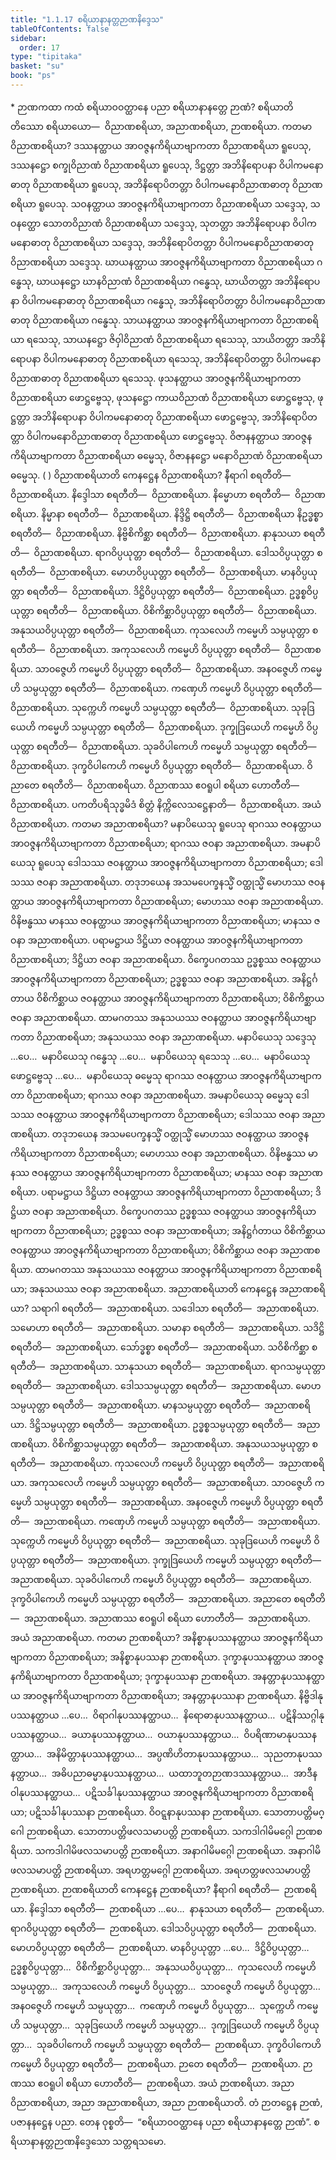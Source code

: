 ```yaml
---
title: "1.1.17 စရိယာနာနတ္တဉာဏနိဒ္ဒေသ"
tableOfContents: false
sidebar:
  order: 17
type: "tipitaka"
basket: "su"
book: "ps"
---
```



<DynamicBreadcrumb />

<Paragraph type="center" book="ps">
* ဉာဏကထာ
</Paragraph>


<Division number="68" book="ps" e="ch" v="26" p="4">

<Paragraph number="491" book="ps">
ကထံ စရိယာဝဝတ္ထာနေ ပညာ စရိယာနာနတ္တေ ဉာဏံ? <Emphasis>စရိယာ</Emphasis>တိ တိဿော စရိယာယော—  ဝိညာဏစရိယာ, အညာဏစရိယာ, ဉာဏစရိယာ.
</Paragraph>

<Paragraph number="492" book="ps">
ကတမာ ဝိညာဏစရိယာ? ဒဿနတ္ထာယ အာဝဇ္ဇနကိရိယာဗျာကတာ ဝိညာဏစရိယာ ရူပေသု, ဒဿနဋ္ဌော စက္ခုဝိညာဏံ ဝိညာဏစရိယာ ရူပေသု, ဒိဋ္ဌတ္တာ အဘိနိရောပနာ ဝိပါကမနောဓာတု ဝိညာဏစရိယာ ရူပေသု, အဘိနိရောပိတတ္တာ ဝိပါကမနောဝိညာဏဓာတု ဝိညာဏစရိယာ ရူပေသု.
</Paragraph>

<Paragraph number="493" book="ps">
သဝနတ္ထာယ အာဝဇ္ဇနကိရိယာဗျာကတာ ဝိညာဏစရိယာ သဒ္ဒေသု, သဝနတ္ထော သောတဝိညာဏံ ဝိညာဏစရိယာ သဒ္ဒေသု, သုတတ္တာ အဘိနိရောပနာ ဝိပါကမနောဓာတု ဝိညာဏစရိယာ သဒ္ဒေသု, အဘိနိရောပိတတ္တာ ဝိပါကမနောဝိညာဏဓာတု ဝိညာဏစရိယာ သဒ္ဒေသု.
</Paragraph>

<Paragraph number="494" book="ps">
ဃာယနတ္ထာယ အာဝဇ္ဇနကိရိယာဗျာကတာ ဝိညာဏစရိယာ ဂန္ဓေသု, ဃာယနဋ္ဌော ဃာနဝိညာဏံ ဝိညာဏစရိယာ ဂန္ဓေသု, ဃာယိတတ္တာ အဘိနိရောပနာ ဝိပါကမနောဓာတု ဝိညာဏစရိယာ ဂန္ဓေသု, အဘိနိရောပိတတ္တာ ဝိပါကမနောဝိညာဏဓာတု ဝိညာဏစရိယာ ဂန္ဓေသု.
</Paragraph>

<Paragraph number="495" book="ps">
သာယနတ္ထာယ အာဝဇ္ဇနကိရိယာဗျာကတာ ဝိညာဏစရိယာ ရသေသု, သာယနဋ္ဌော ဇိဝှါဝိညာဏံ ဝိညာဏစရိယာ ရသေသု, သာယိတတ္တာ အဘိနိရောပနာ ဝိပါကမနောဓာတု ဝိညာဏစရိယာ ရသေသု, အဘိနိရောပိတတ္တာ ဝိပါကမနောဝိညာဏဓာတု ဝိညာဏစရိယာ ရသေသု.
</Paragraph>

<Paragraph number="496" book="ps">
ဖုသနတ္ထာယ အာဝဇ္ဇနကိရိယာဗျာကတာ ဝိညာဏစရိယာ ဖောဋ္ဌဗ္ဗေသု, ဖုသနဋ္ဌော ကာယဝိညာဏံ ဝိညာဏစရိယာ ဖောဋ္ဌဗ္ဗေသု, ဖုဋ္ဌတ္တာ အဘိနိရောပနာ ဝိပါကမနောဓာတု ဝိညာဏစရိယာ ဖောဋ္ဌဗ္ဗေသု, အဘိနိရောပိတတ္တာ ဝိပါကမနောဝိညာဏဓာတု ဝိညာဏစရိယာ ဖောဋ္ဌဗ္ဗေသု.
</Paragraph>

<Paragraph number="497" book="ps">
ဝိဇာနနတ္ထာယ အာဝဇ္ဇနကိရိယာဗျာကတာ ဝိညာဏစရိယာ ဓမ္မေသု, ဝိဇာနနဋ္ဌော မနောဝိညာဏံ ဝိညာဏစရိယာ ဓမ္မေသု. ( )
</Paragraph>

</Division>
<Division number="69" book="ps" e="ch" v="26" p="4">

<Paragraph number="498" book="ps">
<Emphasis>ဝိညာဏစရိယာ</Emphasis>တိ ကေနဋ္ဌေန ဝိညာဏစရိယာ? နီရာဂါ စရတီတိ—  ဝိညာဏစရိယာ. နိဒ္ဒေါသာ စရတီတိ—  ဝိညာဏစရိယာ. နိမ္မောဟာ စရတီတိ—  ဝိညာဏစရိယာ. နိမ္မာနာ စရတီတိ—  ဝိညာဏစရိယာ. နိဒ္ဒိဋ္ဌိ စရတီတိ—  ဝိညာဏစရိယာ နိဥဒ္ဓစ္စာ စရတီတိ—  ဝိညာဏစရိယာ. နိဗ္ဗိစိကိစ္ဆာ စရတီတိ—  ဝိညာဏစရိယာ. နာနုသယာ စရတီတိ—  ဝိညာဏစရိယာ. ရာဂဝိပ္ပယုတ္တာ စရတီတိ—  ဝိညာဏစရိယာ. ဒေါသဝိပ္ပယုတ္တာ စရတီတိ—  ဝိညာဏစရိယာ. မောဟဝိပ္ပယုတ္တာ စရတီတိ—  ဝိညာဏစရိယာ. မာနဝိပ္ပယုတ္တာ စရတီတိ—  ဝိညာဏစရိယာ. ဒိဋ္ဌိဝိပ္ပယုတ္တာ စရတီတိ—  ဝိညာဏစရိယာ. ဥဒ္ဓစ္စဝိပ္ပယုတ္တာ စရတီတိ—  ဝိညာဏစရိယာ. ဝိစိကိစ္ဆာဝိပ္ပယုတ္တာ စရတီတိ—  ဝိညာဏစရိယာ. အနုသယဝိပ္ပယုတ္တာ စရတီတိ—  ဝိညာဏစရိယာ. ကုသလေဟိ ကမ္မေဟိ သမ္ပယုတ္တာ စရတီတိ—  ဝိညာဏစရိယာ. အကုသလေဟိ ကမ္မေဟိ ဝိပ္ပယုတ္တာ စရတီတိ—  ဝိညာဏစရိယာ. သာဝဇ္ဇေဟိ ကမ္မေဟိ ဝိပ္ပယုတ္တာ စရတီတိ—  ဝိညာဏစရိယာ. အနဝဇ္ဇေဟိ ကမ္မေဟိ သမ္ပယုတ္တာ စရတီတိ—  ဝိညာဏစရိယာ. ကဏှေဟိ ကမ္မေဟိ ဝိပ္ပယုတ္တာ စရတီတိ—  ဝိညာဏစရိယာ. သုက္ကေဟိ ကမ္မေဟိ သမ္ပယုတ္တာ စရတီတိ—  ဝိညာဏစရိယာ. သုခုဒြယေဟိ ကမ္မေဟိ သမ္ပယုတ္တာ စရတီတိ—  ဝိညာဏစရိယာ. ဒုက္ခုဒြယေဟိ ကမ္မေဟိ ဝိပ္ပယုတ္တာ စရတီတိ—  ဝိညာဏစရိယာ. သုခဝိပါကေဟိ ကမ္မေဟိ သမ္ပယုတ္တာ စရတီတိ—  ဝိညာဏစရိယာ. ဒုက္ခဝိပါကေဟိ ကမ္မေဟိ ဝိပ္ပယုတ္တာ စရတီတိ—  ဝိညာဏစရိယာ. ဝိညာတေ စရတီတိ—  ဝိညာဏစရိယာ. ဝိညာဏဿ ဧဝရူပါ စရိယာ ဟောတီတိ—  ဝိညာဏစရိယာ. ပကတိပရိသုဒ္ဓမိဒံ စိတ္တံ နိက္ကိလေသဋ္ဌေနာတိ—  ဝိညာဏစရိယာ. အယံ ဝိညာဏစရိယာ.
</Paragraph>

<Paragraph number="499" book="ps">
ကတမာ အညာဏစရိယာ? မနာပိယေသု ရူပေသု ရာဂဿ ဇဝနတ္ထာယ အာဝဇ္ဇနကိရိယာဗျာကတာ ဝိညာဏစရိယာ; ရာဂဿ ဇဝနာ အညာဏစရိယာ. အမနာပိယေသု ရူပေသု ဒေါသဿ ဇဝနတ္ထာယ အာဝဇ္ဇနကိရိယာဗျာကတာ ဝိညာဏစရိယာ; ဒေါသဿ ဇဝနာ အညာဏစရိယာ. တဒုဘယေန အသမပေက္ခနသ္မိံ ဝတ္ထုသ္မိံ မောဟဿ ဇဝနတ္ထာယ အာဝဇ္ဇနကိရိယာဗျာကတာ ဝိညာဏစရိယာ; မောဟဿ ဇဝနာ အညာဏစရိယာ. ဝိနိဗန္ဓဿ မာနဿ ဇဝနတ္ထာယ အာဝဇ္ဇနကိရိယာဗျာကတာ ဝိညာဏစရိယာ; မာနဿ ဇဝနာ အညာဏစရိယာ. ပရာမဋ္ဌာယ ဒိဋ္ဌိယာ ဇဝနတ္ထာယ အာဝဇ္ဇနကိရိယာဗျာကတာ ဝိညာဏစရိယာ; ဒိဋ္ဌိယာ ဇဝနာ အညာဏစရိယာ. ဝိက္ခေပဂတဿ ဥဒ္ဓစ္စဿ ဇဝနတ္ထာယ အာဝဇ္ဇနကိရိယာဗျာကတာ ဝိညာဏစရိယာ; ဥဒ္ဓစ္စဿ ဇဝနာ အညာဏစရိယာ. အနိဋ္ဌင်္ဂတာယ ဝိစိကိစ္ဆာယ ဇဝနတ္ထာယ အာဝဇ္ဇနကိရိယာဗျာကတာ ဝိညာဏစရိယာ; ဝိစိကိစ္ဆာယ ဇဝနာ အညာဏစရိယာ. ထာမဂတဿ အနုသယဿ ဇဝနတ္ထာယ အာဝဇ္ဇနကိရိယာဗျာကတာ ဝိညာဏစရိယာ; အနုသယဿ ဇဝနာ အညာဏစရိယာ.
</Paragraph>

<Paragraph number="500" book="ps">
မနာပိယေသု သဒ္ဒေသု …ပေ…  မနာပိယေသု ဂန္ဓေသု …ပေ…  မနာပိယေသု ရသေသု …ပေ…  မနာပိယေသု ဖောဋ္ဌဗ္ဗေသု …ပေ…  မနာပိယေသု ဓမ္မေသု ရာဂဿ ဇဝနတ္ထာယ အာဝဇ္ဇနကိရိယာဗျာကတာ ဝိညာဏစရိယာ; ရာဂဿ ဇဝနာ အညာဏစရိယာ. အမနာပိယေသု ဓမ္မေသု ဒေါသဿ ဇဝနတ္ထာယ အာဝဇ္ဇနကိရိယာဗျာကတာ ဝိညာဏစရိယာ; ဒေါသဿ ဇဝနာ အညာဏစရိယာ. တဒုဘယေန အသမပေက္ခနသ္မိံ ဝတ္ထုသ္မိံ မောဟဿ ဇဝနတ္ထာယ အာဝဇ္ဇနကိရိယာဗျာကတာ ဝိညာဏစရိယာ; မောဟဿ ဇဝနာ အညာဏစရိယာ. ဝိနိဗန္ဓဿ မာနဿ ဇဝနတ္ထာယ အာဝဇ္ဇနကိရိယာဗျာကတာ ဝိညာဏစရိယာ; မာနဿ ဇဝနာ အညာဏစရိယာ. ပရာမဋ္ဌာယ ဒိဋ္ဌိယာ ဇဝနတ္ထာယ အာဝဇ္ဇနကိရိယာဗျာကတာ ဝိညာဏစရိယာ; ဒိဋ္ဌိယာ ဇဝနာ အညာဏစရိယာ. ဝိက္ခေပဂတဿ ဥဒ္ဓစ္စဿ ဇဝနတ္ထာယ အာဝဇ္ဇနကိရိယာဗျာကတာ ဝိညာဏစရိယာ; ဥဒ္ဓစ္စဿ ဇဝနာ အညာဏစရိယာ; အနိဋ္ဌင်္ဂတာယ ဝိစိကိစ္ဆာယ ဇဝနတ္ထာယ အာဝဇ္ဇနကိရိယာဗျာကတာ ဝိညာဏစရိယာ; ဝိစိကိစ္ဆာယ ဇဝနာ အညာဏစရိယာ. ထာမဂတဿ အနုသယဿ ဇဝနတ္ထာယ အာဝဇ္ဇနကိရိယာဗျာကတာ ဝိညာဏစရိယာ; အနုသယဿ ဇဝနာ အညာဏစရိယာ.
</Paragraph>

</Division>
<Division number="70" book="ps" e="ch" v="26" p="4">

<Paragraph number="501" book="ps">
<Emphasis>အညာဏစရိယာ</Emphasis>တိ ကေနဋ္ဌေန အညာဏစရိယာ? သရာဂါ စရတီတိ—  အညာဏစရိယာ. သဒေါသာ စရတီတိ—  အညာဏစရိယာ. သမောဟာ စရတီတိ—  အညာဏစရိယာ. သမာနာ စရတီတိ—  အညာဏစရိယာ. သဒိဋ္ဌိ စရတီတိ—  အညာဏစရိယာ. သော်ဒ္ဓစ္စာ စရတီတိ—  အညာဏစရိယာ. သဝိစိကိစ္ဆာ စရတီတိ—  အညာဏစရိယာ. သာနုသယာ စရတီတိ—  အညာဏစရိယာ. ရာဂသမ္ပယုတ္တာ စရတီတိ—  အညာဏစရိယာ. ဒေါသသမ္ပယုတ္တာ စရတီတိ—  အညာဏစရိယာ. မောဟသမ္ပယုတ္တာ စရတီတိ—  အညာဏစရိယာ. မာနသမ္ပယုတ္တာ စရတီတိ—  အညာဏစရိယာ. ဒိဋ္ဌိသမ္ပယုတ္တာ စရတီတိ—  အညာဏစရိယာ. ဥဒ္ဓစ္စသမ္ပယုတ္တာ စရတီတိ—  အညာဏစရိယာ. ဝိစိကိစ္ဆာသမ္ပယုတ္တာ စရတီတိ—  အညာဏစရိယာ. အနုသယသမ္ပယုတ္တာ စရတီတိ—  အညာဏစရိယာ. ကုသလေဟိ ကမ္မေဟိ ဝိပ္ပယုတ္တာ စရတီတိ—  အညာဏစရိယာ. အကုသလေဟိ ကမ္မေဟိ သမ္ပယုတ္တာ စရတီတိ—  အညာဏစရိယာ. သာဝဇ္ဇေဟိ ကမ္မေဟိ သမ္ပယုတ္တာ စရတီတိ—  အညာဏစရိယာ. အနဝဇ္ဇေဟိ ကမ္မေဟိ ဝိပ္ပယုတ္တာ စရတီတိ—  အညာဏစရိယာ. ကဏှေဟိ ကမ္မေဟိ သမ္ပယုတ္တာ စရတီတိ—  အညာဏစရိယာ. သုက္ကေဟိ ကမ္မေဟိ ဝိပ္ပယုတ္တာ စရတီတိ—  အညာဏစရိယာ. သုခုဒြယေဟိ ကမ္မေဟိ ဝိပ္ပယုတ္တာ စရတီတိ—  အညာဏစရိယာ. ဒုက္ခုဒြယေဟိ ကမ္မေဟိ သမ္ပယုတ္တာ စရတီတိ—  အညာဏစရိယာ. သုခဝိပါကေဟိ ကမ္မေဟိ ဝိပ္ပယုတ္တာ စရတီတိ—  အညာဏစရိယာ. ဒုက္ခဝိပါကေဟိ ကမ္မေဟိ သမ္ပယုတ္တာ စရတီတိ—  အညာဏစရိယာ. အညာတေ စရတီတိ—  အညာဏစရိယာ. အညာဏဿ ဧဝရူပါ စရိယာ ဟောတီတိ—  အညာဏစရိယာ. အယံ အညာဏစရိယာ.
</Paragraph>

</Division>
<Division number="71" book="ps" e="ch" v="26" p="4">

<Paragraph number="502" book="ps">
ကတမာ ဉာဏစရိယာ? အနိစ္စာနုပဿနတ္ထာယ အာဝဇ္ဇနကိရိယာဗျာကတာ ဝိညာဏစရိယာ; အနိစ္စာနုပဿနာ ဉာဏစရိယာ. ဒုက္ခာနုပဿနတ္ထာယ အာဝဇ္ဇနကိရိယာဗျာကတာ ဝိညာဏစရိယာ; ဒုက္ခာနုပဿနာ ဉာဏစရိယာ. အနတ္တာနုပဿနတ္ထာယ အာဝဇ္ဇနကိရိယာဗျာကတာ ဝိညာဏစရိယာ; အနတ္တာနုပဿနာ ဉာဏစရိယာ. နိဗ္ဗိဒါနုပဿနတ္ထာယ …ပေ…  ဝိရာဂါနုပဿနတ္ထာယ…  နိရောဓာနုပဿနတ္ထာယ…  ပဋိနိဿဂ္ဂါနုပဿနတ္ထာယ…  ခယာနုပဿနတ္ထာယ…  ဝယာနုပဿနတ္ထာယ…  ဝိပရိဏာမာနုပဿနတ္ထာယ…  အနိမိတ္တာနုပဿနတ္ထာယ…  အပ္ပဏိဟိတာနုပဿနတ္ထာယ…  သုညတာနုပဿနတ္ထာယ…  အဓိပညာဓမ္မာနုပဿနတ္ထာယ…  ယထာဘူတဉာဏဒဿနတ္ထာယ…  အာဒီနဝါနုပဿနတ္ထာယ…  ပဋိသင်္ခါနုပဿနတ္ထာယ အာဝဇ္ဇနကိရိယာဗျာကတာ ဝိညာဏစရိယာ; ပဋိသင်္ခါနုပဿနာ ဉာဏစရိယာ. ဝိဝဋ္ဋနာနုပဿနာ ဉာဏစရိယာ. သောတာပတ္တိမဂ္ဂေါ ဉာဏစရိယာ. သောတာပတ္တိဖလသမာပတ္တိ ဉာဏစရိယာ. သကဒါဂါမိမဂ္ဂေါ ဉာဏစရိယာ. သကဒါဂါမိဖလသမာပတ္တိ ဉာဏစရိယာ. အနာဂါမိမဂ္ဂေါ ဉာဏစရိယာ. အနာဂါမိဖလသမာပတ္တိ ဉာဏစရိယာ. အရဟတ္တမဂ္ဂေါ ဉာဏစရိယာ. အရဟတ္တဖလသမာပတ္တိ ဉာဏစရိယာ.
</Paragraph>

<Paragraph number="503" book="ps">
<Emphasis>ဉာဏစရိယာ</Emphasis>တိ ကေနဋ္ဌေန ဉာဏစရိယာ? နီရာဂါ စရတီတိ—  ဉာဏစရိယာ. နိဒ္ဒေါသာ စရတီတိ—  ဉာဏစရိယာ …ပေ…  နာနုသယာ စရတီတိ—  ဉာဏစရိယာ. ရာဂဝိပ္ပယုတ္တာ စရတီတိ—  ဉာဏစရိယာ. ဒေါသဝိပ္ပယုတ္တာ စရတီတိ—  ဉာဏစရိယာ. မောဟဝိပ္ပယုတ္တာ စရတီတိ—  ဉာဏစရိယာ. မာနဝိပ္ပယုတ္တာ …ပေ…  ဒိဋ္ဌိဝိပ္ပယုတ္တာ…  ဥဒ္ဓစ္စဝိပ္ပယုတ္တာ…  ဝိစိကိစ္ဆာဝိပ္ပယုတ္တာ…  အနုသယဝိပ္ပယုတ္တာ…  ကုသလေဟိ ကမ္မေဟိ သမ္ပယုတ္တာ…  အကုသလေဟိ ကမ္မေဟိ ဝိပ္ပယုတ္တာ…  သာဝဇ္ဇေဟိ ကမ္မေဟိ ဝိပ္ပယုတ္တာ…  အနဝဇ္ဇေဟိ ကမ္မေဟိ သမ္ပယုတ္တာ…  ကဏှေဟိ ကမ္မေဟိ ဝိပ္ပယုတ္တာ…  သုက္ကေဟိ ကမ္မေဟိ သမ္ပယုတ္တာ…  သုခုဒြယေဟိ ကမ္မေဟိ သမ္ပယုတ္တာ…  ဒုက္ခုဒြယေဟိ ကမ္မေဟိ ဝိပ္ပယုတ္တာ…  သုခဝိပါကေဟိ ကမ္မေဟိ သမ္ပယုတ္တာ စရတီတိ—  ဉာဏစရိယာ. ဒုက္ခဝိပါကေဟိ ကမ္မေဟိ ဝိပ္ပယုတ္တာ စရတီတိ—  ဉာဏစရိယာ. ဉာတေ စရတီတိ—  ဉာဏစရိယာ. ဉာဏဿ ဧဝရူပါ စရိယာ ဟောတီတိ—  ဉာဏစရိယာ. အယံ ဉာဏစရိယာ. အညာ ဝိညာဏစရိယာ, အညာ အညာဏစရိယာ, အညာ ဉာဏစရိယာတိ. တံ ဉာတဋ္ဌေန ဉာဏံ, ပဇာနနဋ္ဌေန ပညာ. တေန ဝုစ္စတိ—  “စရိယာဝဝတ္ထာနေ ပညာ စရိယာနာနတ္တေ ဉာဏံ”.

</Paragraph>
</Division>

<Paragraph number="504" type="center" book="ps">
စရိယာနာနတ္တဉာဏနိဒ္ဒေသော သတ္တရသမော.
</Paragraph>